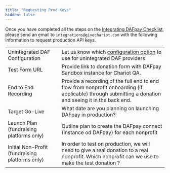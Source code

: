 ```yaml
---
title: "Requesting Prod Keys"
hidden: false
---
```


Once you have completed all the steps on the [Integrating DAFpay Checklist](/guides/dafpay/integrating-dafpay/checklist), please send an email to `integrations@givechariot.com` with the following information to request production API keys.


|                                          |                                                                 |
| :-------------------------------------   | :------------------------------------------------------------------------------------------------------------------------------------------------ |
| Unintegrated DAF Configuration           | Let us know which [configuration option](/guides/dafpay/integrating-dafpay/integration#unintegrated-daf-providers) to use for unintegrated DAF providers |
| Test Form URL                            | Provide link to donation form with DAFpay Sandbox instance for Chariot QA.     |
| End to End Recording                     | Provide a recording of the full end to end flow from nonprofit onboarding (if applicable) through submitting a donation and seeing it in the back end. |
| Target Go-Live                           | What date are you planning on launching DAFpay in production?   |
| Launch Plan (fundraising platforms only)     | Outline plan to create the DAFpay connect (instance od DAFpay) for each nonprofit    |
| Initial Non-Profit (fundraising platforms only)| In order to test on production, we will need to give a real donation to a real nonprofit. Which nonprofit can we use to make the test donation ? |
